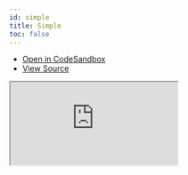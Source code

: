 ```yaml
---
id: simple
title: Simple
toc: false
---
```


- [Open in CodeSandbox](https://codesandbox.io/s/github/TanStack/svelte-query/tree/main/examples/simple)
- [View Source](https://github.com/TanStack/svelte-query/tree/main/examples/simple)

<iframe
  src="https://codesandbox.io/embed/github/TanStack/svelte-query/tree/main/examples/simple?autoresize=1&fontsize=14&theme=dark"
  title="TanStack/svelte-query: basic"
  sandbox="allow-forms allow-modals allow-popups allow-presentation allow-same-origin allow-scripts"
  style={{
    width: '100%',
    height: '80vh',
    border: '0',
    borderRadius: 8,
    overflow: 'hidden',
    position: 'static',
    zIndex: 0,
  }}
></iframe>
